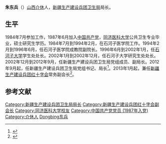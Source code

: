 '''朱东兵'''（{{bd|1962年|2月||}}）[[山西|山西]][[介休|介休]]人，[[新疆生产建设兵团卫生局|新疆生产建设兵团卫生局]]局长。

== 生平 ==
1984年7月参加工作，1987年6月加入[[中国共产党|中国共产党]]，[[同济医科大学|同济医科大学]]公共卫生专业毕业，硕士研究生学历。1984年7月到1994年2月，在石河子医学院工作。1994年2月到1996年6月，任石河子医学院成教院副院长。1996年6月到2002年1月，任[[石河子大学|石河子大学]]学生处处长。2002年1月到2002年12月，任石河子大学研究生处处长。2002年12月到2012年9月，任新疆生产建设兵团卫生局党组成员、副局长。2012年9月起，任新疆生产建设兵团卫生局党组书记、局长<ref>{{Cite web |url = http://wsj.xjbt.gov.cn/c/2017-02-01/848639.shtml |title = 朱东兵 |author =  |date = 2017-02-01 |publisher = 新疆生产建设兵团卫生局 |language =  |accessdate =  |quote =  |archive-date = 2017-06-25 |archive-url = https://web.archive.org/web/20170625031402/http://wsj.xjbt.gov.cn/c/2017-02-01/848639.shtml |dead-url = no }}</ref>。2013年1月起，兼任[[新疆生产建设兵团红十字会|新疆生产建设兵团红十字会]]常务副会长<ref>{{Cite web |url = http://hszh.xjbt.gov.cn/c/2017-01-10/1554716.shtml |title = 常务副会长朱东兵 |author =  |date = 2017-01-10 |publisher = 新疆生产建设兵团红十字会 |language =  |accessdate =  |quote =  |archive-date = 2017-03-18 |archive-url = https://web.archive.org/web/20170318085259/http://hszh.xjbt.gov.cn/c/2017-01-10/1554716.shtml |dead-url = no }}</ref>。

== 参考文献 ==
{{Reflist}}

{{DEFAULTSORT:Zhu朱}}
[[Category:新疆生产建设兵团卫生局局长|Category:新疆生产建设兵团卫生局局长]]
[[Category:新疆生产建设兵团红十字会副会长|Category:新疆生产建设兵团红十字会副会长]]
[[Category:同济医科大学校友|Category:同济医科大学校友]]
[[Category:中国共产党党员_(1987年入党)|Category:中国共产党党员 (1987年入党)]]
[[Category:介休人|Category:介休人]]
[[Category:朱姓|Dongbing东兵]]